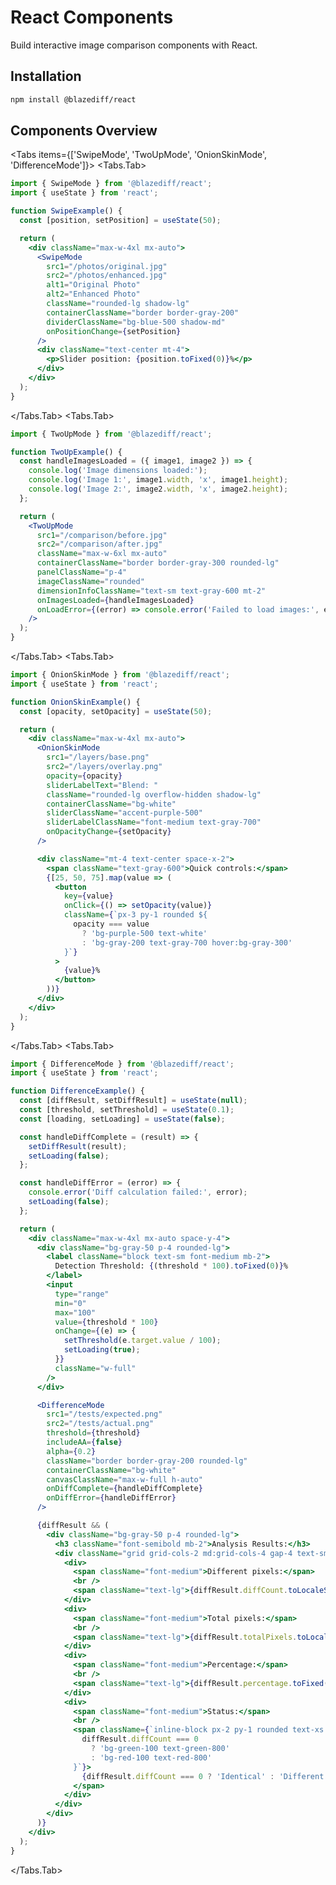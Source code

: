 # React Components


Build interactive image comparison components with React.

## Installation

```bash npm2yarn
npm install @blazediff/react
```

## Components Overview

<Tabs items={['SwipeMode', 'TwoUpMode', 'OnionSkinMode', 'DifferenceMode']}>
  <Tabs.Tab>
```jsx
import { SwipeMode } from '@blazediff/react';
import { useState } from 'react';

function SwipeExample() {
  const [position, setPosition] = useState(50);

  return (
    <div className="max-w-4xl mx-auto">
      <SwipeMode
        src1="/photos/original.jpg"
        src2="/photos/enhanced.jpg"
        alt1="Original Photo"
        alt2="Enhanced Photo"
        className="rounded-lg shadow-lg"
        containerClassName="border border-gray-200"
        dividerClassName="bg-blue-500 shadow-md"
        onPositionChange={setPosition}
      />
      <div className="text-center mt-4">
        <p>Slider position: {position.toFixed(0)}%</p>
      </div>
    </div>
  );
}
```
  </Tabs.Tab>
  <Tabs.Tab>
```jsx
import { TwoUpMode } from '@blazediff/react';

function TwoUpExample() {
  const handleImagesLoaded = ({ image1, image2 }) => {
    console.log('Image dimensions loaded:');
    console.log('Image 1:', image1.width, 'x', image1.height);
    console.log('Image 2:', image2.width, 'x', image2.height);
  };

  return (
    <TwoUpMode
      src1="/comparison/before.jpg"
      src2="/comparison/after.jpg"
      className="max-w-6xl mx-auto"
      containerClassName="border border-gray-300 rounded-lg"
      panelClassName="p-4"
      imageClassName="rounded"
      dimensionInfoClassName="text-sm text-gray-600 mt-2"
      onImagesLoaded={handleImagesLoaded}
      onLoadError={(error) => console.error('Failed to load images:', error)}
    />
  );
}
```
  </Tabs.Tab>
  <Tabs.Tab>
```jsx
import { OnionSkinMode } from '@blazediff/react';
import { useState } from 'react';

function OnionSkinExample() {
  const [opacity, setOpacity] = useState(50);

  return (
    <div className="max-w-4xl mx-auto">
      <OnionSkinMode
        src1="/layers/base.png"
        src2="/layers/overlay.png"
        opacity={opacity}
        sliderLabelText="Blend: "
        className="rounded-lg overflow-hidden shadow-lg"
        containerClassName="bg-white"
        sliderClassName="accent-purple-500"
        sliderLabelClassName="font-medium text-gray-700"
        onOpacityChange={setOpacity}
      />

      <div className="mt-4 text-center space-x-2">
        <span className="text-gray-600">Quick controls:</span>
        {[25, 50, 75].map(value => (
          <button
            key={value}
            onClick={() => setOpacity(value)}
            className={`px-3 py-1 rounded ${
              opacity === value
                ? 'bg-purple-500 text-white'
                : 'bg-gray-200 text-gray-700 hover:bg-gray-300'
            }`}
          >
            {value}%
          </button>
        ))}
      </div>
    </div>
  );
}
```
  </Tabs.Tab>
  <Tabs.Tab>
```jsx
import { DifferenceMode } from '@blazediff/react';
import { useState } from 'react';

function DifferenceExample() {
  const [diffResult, setDiffResult] = useState(null);
  const [threshold, setThreshold] = useState(0.1);
  const [loading, setLoading] = useState(false);

  const handleDiffComplete = (result) => {
    setDiffResult(result);
    setLoading(false);
  };

  const handleDiffError = (error) => {
    console.error('Diff calculation failed:', error);
    setLoading(false);
  };

  return (
    <div className="max-w-4xl mx-auto space-y-4">
      <div className="bg-gray-50 p-4 rounded-lg">
        <label className="block text-sm font-medium mb-2">
          Detection Threshold: {(threshold * 100).toFixed(0)}%
        </label>
        <input
          type="range"
          min="0"
          max="100"
          value={threshold * 100}
          onChange={(e) => {
            setThreshold(e.target.value / 100);
            setLoading(true);
          }}
          className="w-full"
        />
      </div>

      <DifferenceMode
        src1="/tests/expected.png"
        src2="/tests/actual.png"
        threshold={threshold}
        includeAA={false}
        alpha={0.2}
        className="border border-gray-200 rounded-lg"
        containerClassName="bg-white"
        canvasClassName="max-w-full h-auto"
        onDiffComplete={handleDiffComplete}
        onDiffError={handleDiffError}
      />

      {diffResult && (
        <div className="bg-gray-50 p-4 rounded-lg">
          <h3 className="font-semibold mb-2">Analysis Results:</h3>
          <div className="grid grid-cols-2 md:grid-cols-4 gap-4 text-sm">
            <div>
              <span className="font-medium">Different pixels:</span>
              <br />
              <span className="text-lg">{diffResult.diffCount.toLocaleString()}</span>
            </div>
            <div>
              <span className="font-medium">Total pixels:</span>
              <br />
              <span className="text-lg">{diffResult.totalPixels.toLocaleString()}</span>
            </div>
            <div>
              <span className="font-medium">Percentage:</span>
              <br />
              <span className="text-lg">{diffResult.percentage.toFixed(4)}%</span>
            </div>
            <div>
              <span className="font-medium">Status:</span>
              <br />
              <span className={`inline-block px-2 py-1 rounded text-xs font-medium ${
                diffResult.diffCount === 0
                  ? 'bg-green-100 text-green-800'
                  : 'bg-red-100 text-red-800'
              }`}>
                {diffResult.diffCount === 0 ? 'Identical' : 'Different'}
              </span>
            </div>
          </div>
        </div>
      )}
    </div>
  );
}
```
  </Tabs.Tab>
</Tabs>
